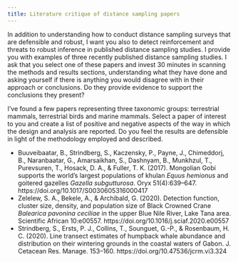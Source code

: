 ```yaml
---
title: Literature critique of distance sampling papers
---
```


In addition to understanding how to conduct distance sampling surveys that are defensible and robust, I want you also to detect reinforcement and threats to robust inference in published distance sampling studies. I provide you with examples of three recently published distance sampling studies.
I ask that you select one of these papers and invest 30 minutes in scanning the methods and results sections, understanding what they have done and asking yourself if there is anything you would disagree with in their approach or conclusions. Do they provide evidence to support the conclusions they present?

I've found a few papers representing three taxonomic groups: terrestrial mammals, terrestrial birds and marine mammals.  Select a paper of interest to you and create a list of positive and negative aspects of the way in which the design and analysis are reported.  Do you feel the results are defensible in light of the methodology employed and described.

- Buuveibaatar, B., Strindberg, S., Kaczensky, P., Payne, J., Chimeddorj, B., Naranbaatar, G., Amarsaikhan, S., Dashnyam, B., Munkhzul, T., Purevsuren, T., Hosack, D. A., & Fuller, T. K. (2017). Mongolian Gobi supports the world’s largest populations of khulan *Equus hemionus* and goitered gazelles *Gazella subgutturosa*. Oryx 51(4):639–647. https://doi.org/10.1017/S0030605316000417
- Zelelew, S. A., Bekele, A., & Archibald, G. (2020). Detection function, cluster size, density, and population size of Black Crowned Crane *Balearica pavonina ceciliae* in the upper Blue Nile River, Lake Tana area. Scientific African 10:e00557. https://doi.org/10.1016/j.sciaf.2020.e00557
- Strindberg, S., Ersts, P. J., Collins, T., Sounguet, G.-P., & Rosenbaum, H. C. (2020). Line transect estimates of humpback whale abundance and distribution on their wintering grounds in the coastal waters of Gabon. J. Cetacean Res. Manage. 153–160. https://doi.org/10.47536/jcrm.vi3.324
